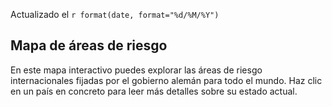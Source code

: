 <p class="text-right font-weight-bold">Actualizado el `r format(date, format="%d/%M/%Y")`</p>

## Mapa de áreas de riesgo

En este mapa interactivo puedes explorar
las áreas de riesgo internacionales fijadas
por el gobierno alemán para todo el mundo.
Haz clic en un país en concreto
para leer más detalles sobre
su estado actual.
